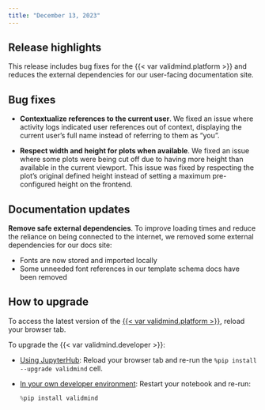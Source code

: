 ```yaml
---
title: "December 13, 2023"
---
```


## Release highlights

This release includes bug fixes for the {{< var validmind.platform >}} and reduces the external dependencies for our user-facing documentation site. 

## Bug fixes 

<!---Makes author's name contextual to currently logged user by @gtagle in [#492](https://github.com/validmind/frontend/pull/492)--->
- **Contextualize references to the current user**. We fixed an issue where activity logs indicated user references out of context, displaying the current user's full name instead of referring to them as "you".

<!---Respect width/height when available by @cachafla in [#498](https://github.com/validmind/frontend/pull/498)--->
- **Respect width and height for plots when available**. We fixed an issue where some plots were being cut off due to having more height than available in the current viewport. This issue was fixed by respecting the plot's original defined height instead of setting a maximum pre-configured height on the frontend.

## Documentation updates

<!---Remove safe external dependencies by @nrichers in [#147](https://github.com/validmind/documentation/pull/147)--->
**Remove safe external dependencies**. To improve loading times and reduce the reliance on being connected to the internet, we removed some external dependencies for our docs site:

- Fonts are now stored and imported locally
- Some unneeded font references in our template schema docs have been removed

## How to upgrade

To access the latest version of the [{{< var validmind.platform >}}](http://app.prod.validmind.ai/), reload your browser tab.

To upgrade the {{< var validmind.developer >}}:

- [Using JupyterHub](/get-started/developer/try-with-jupyterhub.qmd): Reload your browser tab and re-run the `%pip install --upgrade validmind` cell.

- [In your own developer environment](/developer/model-documentation/install-and-initialize-developer-framework.qmd): Restart your notebook and re-run:
    
    ```python
    %pip install validmind
    ```